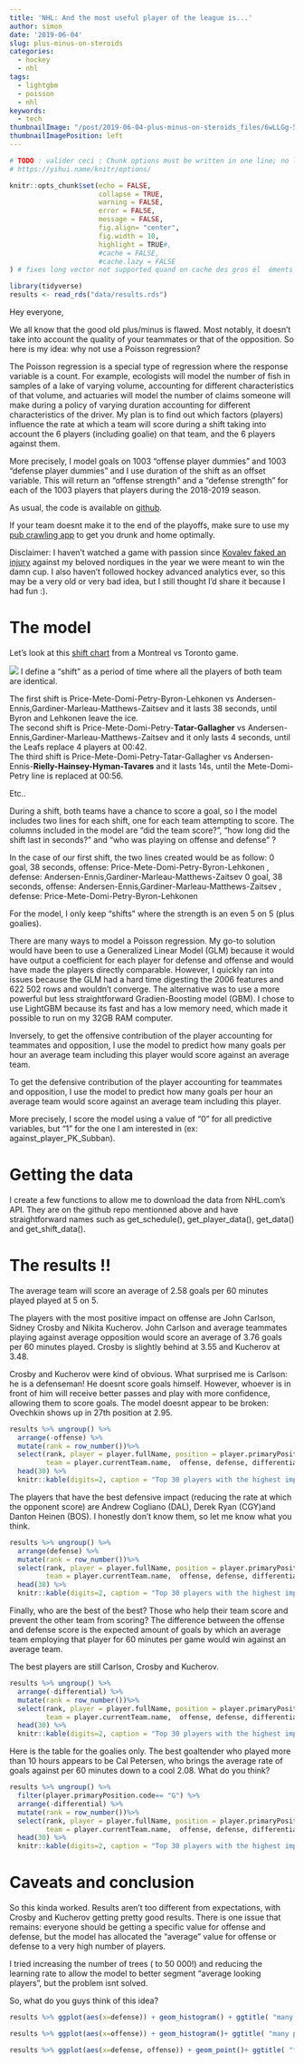 ```yaml
---
title: 'NHL: And the most useful player of the league is...'
author: simon
date: '2019-06-04'
slug: plus-minus-on-steroids
categories:
  - hockey
  - nhl
tags:
  - lightgbm
  - poisson
  - nhl
keywords:
  - tech
thumbnailImage: "/post/2019-06-04-plus-minus-on-steroids_files/6wLLGg-5.jpg" 
thumbnailImagePosition: left
---
```




```r

# TODO : valider ceci : Chunk options must be written in one line; no line breaks are allowed inside chunk options;
# https://yihui.name/knitr/options/

knitr::opts_chunk$set(echo = FALSE,
                      collapse = TRUE,
                      warning = FALSE,
                      error = FALSE,
                      message = FALSE,
                      fig.align= "center",
                      fig.width = 10,
                      highlight = TRUE#,
                      #cache = FALSE,
                      #cache.lazy = FALSE
) # fixes long vector not supported quand on cache des gros él  éments https://stackoverflow.com/questions/39417003/long-vectors-not-supported-yet-error-in-rmd-but-not-in-r-script
```

```r
library(tidyverse)
results <- read_rds("data/results.rds")
```


Hey everyone,

We all know that the good old plus/minus is flawed.  Most notably, it doesn't take into account the quality of your teammates or that of the opposition.  So here is my idea: why not use a Poisson regression?  

The Poisson regression is a special type of regression where the response variable is a count.  For example, ecologists will model the number of fish in samples  of a lake of varying volume, accounting for different characteristics of that volume, and actuaries will model the number of claims someone will make during a policy of varying duration accounting for different characteristics of the driver.  My plan is to find out which factors (players) influence the rate at which a team will score during a shift taking into account the 6 players (including goalie) on that team, and the 6 players against them.   

More precisely,  I model goals on 1003 "offense player dummies" and 1003 "defense player dummies" and I use duration of the shift as an offset variable.   This will return an "offense strength" and a "defense strength" for each of the 1003 players that players during the 2018-2019 season.    

As usual, the code is available on [github](https://github.com/SimonCoulombe/nhl_play_by_play).  

If your team doesnt make it to the end of the playoffs, make sure to use my [pub crawling app](https://www.simoncoulombe.com/2019/06/crawl-home-app/) to get you drunk and home optimally.

Disclaimer: I haven't watched a game with passion since [Kovalev faked an injury](https://www.youtube.com/watch?v=te8nwVlJ3uQ) against my beloved nordiques in the year we were meant to win the damn cup.   I also haven't followed hockey advanced analytics ever, so this may be a very old or very bad idea, but I still thought I'd share it because I had fun :).

# The model  

Let's look at this [shift chart](http://www.nhl.com/stats/shiftcharts?id=2018020001) from a Montreal vs Toronto game. 

![](/post/2019-06-04-plus-minus-on-steroids_files/shiftchart.png)
I define a "shift" as a period of time where all the players of both team are identical.  

The first shift is Price-Mete-Domi-Petry-Byron-Lehkonen vs Andersen-Ennis,Gardiner-Marleau-Matthews-Zaitsev and it lasts 38 seconds, until Byron and Lehkonen leave the ice.  
The second shift is Price-Mete-Domi-Petry-**Tatar-Gallagher** vs Andersen-Ennis,Gardiner-Marleau-Matthews-Zaitsev  and it only lasts 4 seconds, until the Leafs replace 4 players at 00:42.  
The third shift is Price-Mete-Domi-Petry-Tatar-Gallagher vs Andersen-Ennis-**Rielly-Hainsey-Hyman-Tavares** and it lasts 14s, until the Mete-Domi-Petry line is replaced at 00:56.   

Etc..

During a shift, both teams have a chance to score a goal, so I the model includes two lines for each shift, one for each team attempting to score.  The columns included in the model are "did the team score?", "how long did the shift last in seconds?" and "who was playing on offense and defense" ?

In the case of our first shift,  the two lines created would be as follow:
0 goal, 38 seconds, offense: Price-Mete-Domi-Petry-Byron-Lehkonen , defense: Andersen-Ennis,Gardiner-Marleau-Matthews-Zaitsev
0 goal, 38 seconds, offense: Andersen-Ennis,Gardiner-Marleau-Matthews-Zaitsev , defense: Price-Mete-Domi-Petry-Byron-Lehkonen

For the model, I only keep "shifts" where the strength is an even 5 on 5 (plus goalies).  

There are many ways to model a Poisson regression.  My go-to solution would have been to use a Generalized Linear Model (GLM) because it would have output a coefficient for each player for defense and offense and would have made the players directly comparable.  However, I quickly ran into issues because the GLM had a hard time digesting the 2006 features and 622 502 rows and wouldn't converge.  The alternative was to use a more powerful but less straightforward Gradien-Boosting model (GBM).  I chose to use LightGBM because its fast and has a low memory need, which made it possible to run on my 32GB RAM computer.  

Inversely, to get the offensive contribution of the player accounting for teammates and opposition, I use the model to predict how many goals per hour an average team including this player would score against an average team. 

To get the defensive contribution of the player accounting for teammates and opposition, I use the model to predict how many goals per hour an average team would score against an average team including this player. 

More precisely, I score the model using a value of "0" for all predictive variables, but "1" for the one I am interested in (ex: against_player_PK_Subban).


# Getting the data   

I create a few functions to allow me to download the data from NHL.com's API.  They are on the github repo mentionned above and have straightforward names such as get_schedule(), get_player_data(), get_data() and get_shift_data().  

# The results !!  

The average team will score an average of 2.58 goals per 60 minutes played played at 5 on 5.  

The players with the most positive impact on offense are John Carlson, Sidney Crosby and Nikita Kucherov.  John Carlson and average teammates playing against average opposition would score an average of 3.76 goals per 60 minutes played.  Crosby is slightly behind at 3.55 and Kucherov at 3.48.  

Crosby and Kucherov were kind of obvious.  What surprised me is Carlson: he is a defenseman!  He doesnt score goals himself.  However, whoever is in front of him will receive better passes and play with more confidence, allowing them to score goals.  The model doesnt appear to be broken: Ovechkin shows up in 27th position at 2.95.  



```r
results %>% ungroup() %>% 
  arrange(-offense) %>%
  mutate(rank = row_number())%>%
  select(rank, player = player.fullName, position = player.primaryPosition.code,
         team = player.currentTeam.name,  offense, defense, differential, hours_played) %>% 
  head(30) %>% 
  knitr::kable(digits=2, caption = "Top 30 players with the highest impact of offense strength")
```


The players that have the best defensive impact (reducing the rate at which the opponent score) are Andrew Cogliano (DAL), Derek Ryan (CGY)and Danton Heinen (BOS).    I honestly don't know them, so let me know what you think.  


```r
results %>% ungroup() %>% 
  arrange(defense) %>%
  mutate(rank = row_number())%>%
  select(rank, player = player.fullName, position = player.primaryPosition.code,
         team = player.currentTeam.name,  offense, defense, differential, hours_played) %>% 
  head(30) %>% 
  knitr::kable(digits=2, caption = "Top 30 players with the highest impact of defensive strength")
```




Finally, who are the best of the best?  Those who help their team score and prevent the other team from scoring?  The difference between the offense and defense score is the expected amount of goals by which an average team employing that player for 60 minutes per game would win against an average team.

The best players are still Carlson, Crosby and Kucherov.  

```r
results %>% ungroup() %>% 
  arrange(-differential) %>%
  mutate(rank = row_number())%>%
  select(rank, player = player.fullName, position = player.primaryPosition.code,
         team = player.currentTeam.name,  offense, defense, differential, hours_played) %>% 
  head(30) %>% 
  knitr::kable(digits=2, caption = "Top 30 players with the highest impact of defensive strength")
```

Here is the table for the goalies only. The best goaltender who played more than 10 hours appears to be  Cal Petersen, who brings the average rate of goals against per 60 minutes down to a cool 2.08.    What do you think? 

```r
results %>% ungroup() %>% 
  filter(player.primaryPosition.code== "G") %>% 
  arrange(-differential) %>%
  mutate(rank = row_number())%>%
  select(rank, player = player.fullName, position = player.primaryPosition.code,
         team = player.currentTeam.name,  offense, defense, differential, hours_played) %>% 
  head(30) %>% 
  knitr::kable(digits=2, caption = "Top 30 players with the highest impact of defensive strength")
```

# Caveats and conclusion  

So this kinda worked.  Results aren't too different from expectations, with Crosby and Kucherov getting pretty good results.   There is one issue that remains:  everyone should be getting a specific value for offense and defense, but the model has allocated the "average" value for offense or defense to a very high number of players.  

I tried increasing the number of trees ( to 50 000!) and reducing the learning rate to allow the model to better segment "average looking players", but the problem isnt solved.  

So, what do you guys think of this idea?




```r
results %>% ggplot(aes(x=defense)) + geom_histogram() + ggtitle( "many players get the average defense rate of 2.58")
```


```r
results %>% ggplot(aes(x=offense)) + geom_histogram()+ ggtitle( "many players get the average offense rate of 2.58")
```


```r
results %>% ggplot(aes(x=defense, offense)) + geom_point()+ ggtitle( "few players have both offense and defense different of 2.58")
```





